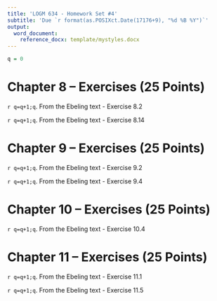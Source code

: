 ```yaml
---
title: 'LOGM 634 - Homework Set #4'
subtitle: 'Due `r format(as.POSIXct.Date(17176+9), "%d %B %Y")`'
output:
  word_document:
    reference_docx: template/mystyles.docx
---
```


```r
q = 0
```

# Chapter 8 – Exercises (25 Points)

`r q=q+1;q`. From the Ebeling text - Exercise 8.2

`r q=q+1;q`. From the Ebeling text - Exercise 8.14

# Chapter 9 – Exercises (25 Points)

`r q=q+1;q`. From the Ebeling text - Exercise 9.2

`r q=q+1;q`. From the Ebeling text - Exercise 9.4

# Chapter 10 – Exercises (25 Points)

`r q=q+1;q`. From the Ebeling text - Exercise 10.4

# Chapter 11 – Exercises (25 Points)

`r q=q+1;q`. From the Ebeling text - Exercise 11.1

`r q=q+1;q`. From the Ebeling text - Exercise 11.5
